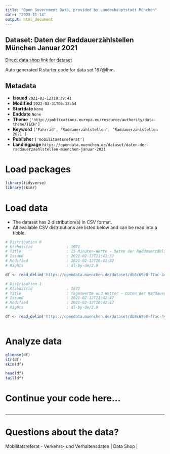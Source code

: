 ```yaml
---
title: "Open Government Data, provided by Landeshauptstadt München"
date: "2023-11-14"
output: html_document
---
```


## Dataset: Daten der Raddauerzählstellen München Januar 2021

[Direct data shop link for dataset](https://opendata.muenchen.de/dataset/daten-der-raddauerzaehlstellen-muenchen-januar-2021)

Auto generated R starter code for data set 167@lhm.

## Metadata

- **Issued** `2021-02-12T10:39:41`
- **Modified** `2022-03-31T05:13:54`
- **Startdate** `None`
- **Enddate** `None`
- **Theme** `['http://publications.europa.eu/resource/authority/data-theme/TECH']`
- **Keyword** `['Fahrrad', 'Raddauerzählstellen', 'Raddauerzählstellen 2021']`
- **Publisher** `['mobilitaetsreferat']`
- **Landingpage** `https://opendata.muenchen.de/dataset/daten-der-raddauerzaehlstellen-muenchen-januar-2021`


# Load packages

```r

library(tidyverse)
library(skimr)

```

# Load data

-   The dataset has 2 distribution(s) in CSV format.
-   All available CSV distributions are listed below and can be read into a tibble.

```r

# Distribution 0
# Ktzhdistid               : 1671
# Title                    : 15 Minuten-Werte - Daten der Raddauerzählstellen München Januar 2021
# Issued                   : 2021-02-12T11:41:32
# Modified                 : 2021-02-12T10:41:32
# Rights                   : dl-by-de/2.0

df <- read_delim('https://opendata.muenchen.de/dataset/db8c69e8-f7ac-44a6-82f6-8e8c8c8f3369/resource/73c321e3-606c-4e9d-8cfb-d76c7529f5ba/download/rad20210115min.csv')

# Distribution 1
# Ktzhdistid               : 1672
# Title                    : Tageswerte und Wetter - Daten der Raddauerzählstellen München Januar 2021
# Issued                   : 2021-02-12T11:42:47
# Modified                 : 2021-02-12T10:42:47
# Rights                   : dl-by-de/2.0

df <- read_delim('https://opendata.muenchen.de/dataset/db8c69e8-f7ac-44a6-82f6-8e8c8c8f3369/resource/dff8d249-c952-40e0-8bdc-4dda1634b409/download/rad202101tage.csv')



```

# Analyze data

```r

glimpse(df)
str(df)
skim(df)

head(df)
tail(df)

```

# Continue your code here...

```r

```

------------------------------------------------------------------------

# Questions about the data?

Mobilitätsreferat - Verkehrs- und Verhaltensdaten | Data Shop | 
